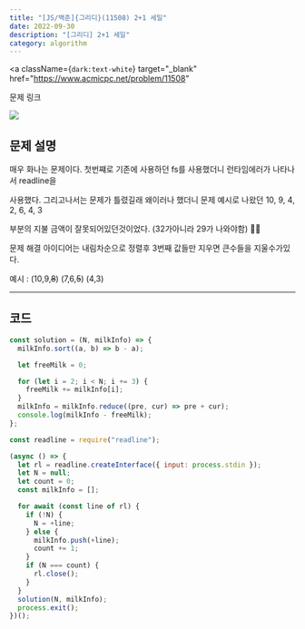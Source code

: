 ---
title: "[JS/백준]{그리디}(11508) 2+1 세일"
date: 2022-09-30
description: "[그리디] 2+1 세일"
category: algorithm
---

<a
  className={`dark:text-white`}
  target="_blank"
  href="https://www.acmicpc.net/problem/11508"
>
  문제 링크
</a>

<div>
  <img
    src="https://user-images.githubusercontent.com/75124028/193282880-ecc884cd-eefa-4a77-8e64-1df57ebe523e.PNG"
    className={`max-w-full h-auto`}
  />
</div>
<h2 className={`dark:text-white`}>문제 설명</h2>

매우 화나는 문제이다. 첫번쨰로 기존에 사용하던 fs를 사용했더니 런타임에러가 나타나서 readline을

사용했다. 그리고나서는 문제가 틀렸길래 왜이러나 했더니 문제 예시로 나왔던 10, 9, 4, 2, 6, 4, 3

부분의 지불 금액이 잘못되어있던것이었다. (32가아니라 29가 나와야함) 🤬🤬

문제 해결 아이디어는 내림차순으로 정렬후 3번째 값들만 지우면 큰수들을 지울수가있다.

예시 : (10,9,<del>8</del>) (7,6,<del>5</del>) (4,3)

---

<h2 className={`dark:text-white`}>코드</h2>

```js showLineNumbers
const solution = (N, milkInfo) => {
  milkInfo.sort((a, b) => b - a);

  let freeMilk = 0;

  for (let i = 2; i < N; i += 3) {
    freeMilk += milkInfo[i];
  }
  milkInfo = milkInfo.reduce((pre, cur) => pre + cur);
  console.log(milkInfo - freeMilk);
};

const readline = require("readline");

(async () => {
  let rl = readline.createInterface({ input: process.stdin });
  let N = null;
  let count = 0;
  const milkInfo = [];

  for await (const line of rl) {
    if (!N) {
      N = +line;
    } else {
      milkInfo.push(+line);
      count += 1;
    }
    if (N === count) {
      rl.close();
    }
  }
  solution(N, milkInfo);
  process.exit();
})();
```
